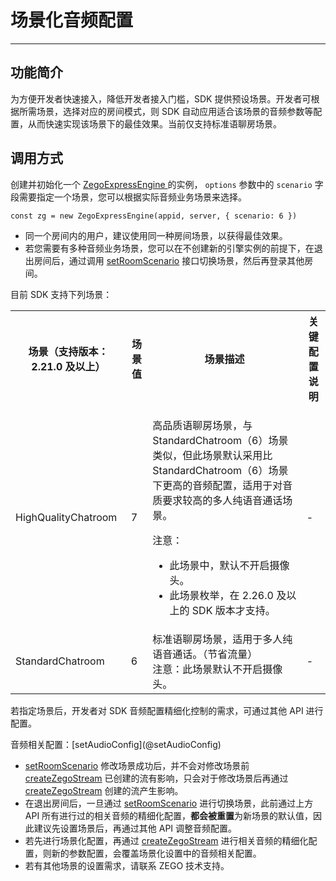 # 场景化音频配置

- - -

## 功能简介

为方便开发者快速接入，降低开发者接入门槛，SDK 提供预设场景。开发者可根据所需场景，选择对应的房间模式，则 SDK 自动应用适合该场景的音频参数等配置，从而快速实现该场景下的最佳效果。当前仅支持标准语聊房场景。

## 调用方式

创建并初始化一个 [ZegoExpressEngine ](https://doc-zh.zego.im/article/api?doc=Express_Video_SDK_API~javascript_web~class~ZegoExpressEngine) 的实例， `options` 参数中的 `scenario` 字段需要指定一个场景，您可以根据实际音频业务场景来选择。

```
const zg = new ZegoExpressEngine(appid, server, { scenario: 6 })
```

<Warning title="注意">


- 同一个房间内的用户，建议使用同一种房间场景，以获得最佳效果。
- 若您需要有多种音频业务场景，您可以在不创建新的引擎实例的前提下，在退出房间后，通过调用 [setRoomScenario](@setRoomScenario) 接口切换场景，然后再登录其他房间。


</Warning>



目前 SDK 支持下列场景：

<table>
  
<tbody>
<tr>
<th>场景（支持版本：2.21.0 及以上）</th>
<th>场景值</th>
<th>场景描述</th>
<th>关键配置说明</th>
</tr>
<tr>
<td>HighQualityChatroom</td>
<td>7</td>
<td><p>高品质语聊房场景，与 StandardChatroom（6）场景类似，但此场景默认采用比 StandardChatroom（6）场景下更高的音频配置，适用于对音质要求较高的多人纯语音通话场景。</p><p>注意：</p><ul><li>此场景中，默认不开启摄像头。</li><li>此场景枚举，在 2.26.0 及以上的 SDK 版本才支持。</li></ul></td>
<td>-</td>
</tr>
<td>StandardChatroom</td>
<td>6</td>
<td>
标准语聊房场景，适用于多人纯语音通话。（节省流量）
<br />注意：此场景默认不开启摄像头。
</td>
<td>-</td>
</tbody>
</table>


若指定场景后，开发者对 SDK 音频配置精细化控制的需求，可通过其他 API 进行配置。

<Accordion title="可进行精细化配置的 API 接口" defaultOpen="false">
音频相关配置：[setAudioConfig](@setAudioConfig)
</Accordion>

<Warning title="注意">


- [setRoomScenario](@setRoomScenario) 修改场景成功后，并不会对修改场景前 [createZegoStream](@createZegoStream) 已创建的流有影响，只会对于修改场景后再通过 [createZegoStream](@createZegoStream) 创建的流产生影响。
- 在退出房间后，一旦通过 [setRoomScenario](@setRoomScenario) 进行切换场景，此前通过上方 API 所有进行过的相关音频的精细化配置，**都会被重置**为新场景的默认值，因此建议先设置场景后，再通过其他 API 调整音频配置。
- 若先进行场景化配置，再通过 [createZegoStream](@createZegoStream) 进行相关音频的精细化配置，则新的参数配置，会覆盖场景化设置中的音频相关配置。
- 若有其他场景的设置需求，请联系 ZEGO 技术支持。



</Warning>


